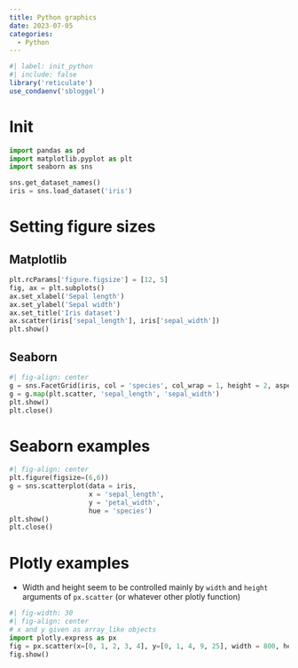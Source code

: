 ```yaml
---
title: Python graphics
date: 2023-07-05
categories:
  - Python
---
```


```r
#| label: init_python
#| include: false
library('reticulate')
use_condaenv('sbloggel')
```



# Init
```python
import pandas as pd
import matplotlib.pyplot as plt
import seaborn as sns

sns.get_dataset_names()
iris = sns.load_dataset('iris')

```


# Setting figure sizes
## Matplotlib
```python
plt.rcParams['figure.figsize'] = [12, 5]
fig, ax = plt.subplots()
ax.set_xlabel('Sepal length')
ax.set_ylabel('Sepal width')
ax.set_title('Iris dataset')
ax.scatter(iris['sepal_length'], iris['sepal_width'])
plt.show()
```

## Seaborn
```python
#| fig-align: center
g = sns.FacetGrid(iris, col = 'species', col_wrap = 1, height = 2, aspect = 2)
g = g.map(plt.scatter, 'sepal_length', 'sepal_width')
plt.show()
plt.close()
```

# Seaborn examples
```python
#| fig-align: center
plt.figure(figsize=(6,6))
g = sns.scatterplot(data = iris, 
                    x = 'sepal_length', 
                    y = 'petal_width', 
                    hue = 'species')
plt.show()
plt.close()
```

# Plotly examples
* Width and height seem to be controlled mainly by `width` and `height` arguments of `px.scatter` (or whatever other plotly function)
```python
#| fig-width: 30
#| fig-align: center
# x and y given as array_like objects
import plotly.express as px
fig = px.scatter(x=[0, 1, 2, 3, 4], y=[0, 1, 4, 9, 25], width = 800, height = 800)
fig.show()
```

